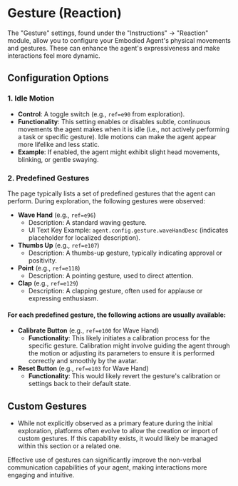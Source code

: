 # Gesture (Reaction)

The "Gesture" settings, found under the "Instructions" -> "Reaction" module, allow you to configure your Embodied Agent's physical movements and gestures. These can enhance the agent's expressiveness and make interactions feel more dynamic.

## Configuration Options

### 1. Idle Motion

- **Control**: A toggle switch (e.g., `ref=e90` from exploration).
- **Functionality**: This setting enables or disables subtle, continuous movements the agent makes when it is idle (i.e., not actively performing a task or specific gesture). Idle motions can make the agent appear more lifelike and less static.
- **Example**: If enabled, the agent might exhibit slight head movements, blinking, or gentle swaying.

### 2. Predefined Gestures

The page typically lists a set of predefined gestures that the agent can perform. During exploration, the following gestures were observed:

- **Wave Hand** (e.g., `ref=e96`)
  - Description: A standard waving gesture.
  - UI Text Key Example: `agent.config.gesture.waveHandDesc` (indicates placeholder for localized description).
- **Thumbs Up** (e.g., `ref=e107`)
  - Description: A thumbs-up gesture, typically indicating approval or positivity.
- **Point** (e.g., `ref=e118`)
  - Description: A pointing gesture, used to direct attention.
- **Clap** (e.g., `ref=e129`)
  - Description: A clapping gesture, often used for applause or expressing enthusiasm.

#### For each predefined gesture, the following actions are usually available:

- **Calibrate Button** (e.g., `ref=e100` for Wave Hand)
  - **Functionality**: This likely initiates a calibration process for the specific gesture. Calibration might involve guiding the agent through the motion or adjusting its parameters to ensure it is performed correctly and smoothly by the avatar.
- **Reset Button** (e.g., `ref=e103` for Wave Hand)
  - **Functionality**: This would likely revert the gesture's calibration or settings back to their default state.

## Custom Gestures

- While not explicitly observed as a primary feature during the initial exploration, platforms often evolve to allow the creation or import of custom gestures. If this capability exists, it would likely be managed within this section or a related one.

Effective use of gestures can significantly improve the non-verbal communication capabilities of your agent, making interactions more engaging and intuitive.
